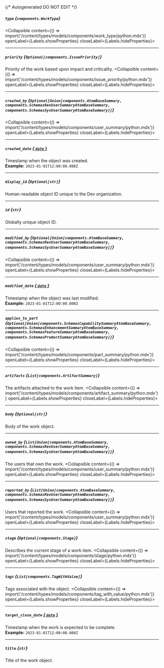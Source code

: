 {/* Autogenerated DO NOT EDIT  */}

##### `type` *{`components.WorkType`}*
<Collapsible content={() => import('/content/types/models/components/work_type/python.mdx')} openLabel={Labels.showProperties} closeLabel={Labels.hideProperties}>
</Collapsible>

---
##### `priority` *{`Optional[components.IssuePriority]`}*
Priority of the work based upon impact and criticality.
<Collapsible content={() => import('/content/types/models/components/issue_priority/python.mdx')} openLabel={Labels.showProperties} closeLabel={Labels.hideProperties}>
</Collapsible>

---
##### `created_by` *{`Optional[Union[components.AtomBaseSummary, components.SchemasRevUserSummaryAtomBaseSummary, components.SchemasSysUserSummaryAtomBaseSummary]]`}*
<Collapsible content={() => import('/content/types/models/components/user_summary/python.mdx')} openLabel={Labels.showProperties} closeLabel={Labels.hideProperties}>
</Collapsible>

---
##### `created_date` [*{ `date` }*](https://docs.python.org/3/library/datetime.html#date-objects)
Timestamp when the object was created.
<br/>
**Example:** `2023-01-01T12:00:00.000Z`

---
##### `display_id` *{`Optional[str]`}*
Human\-readable object ID unique to the Dev organization.

---
##### `id` *{`str`}*
Globally unique object ID.

---
##### `modified_by` *{`Optional[Union[components.AtomBaseSummary, components.SchemasRevUserSummaryAtomBaseSummary, components.SchemasSysUserSummaryAtomBaseSummary]]`}*
<Collapsible content={() => import('/content/types/models/components/user_summary/python.mdx')} openLabel={Labels.showProperties} closeLabel={Labels.hideProperties}>
</Collapsible>

---
##### `modified_date` [*{ `date` }*](https://docs.python.org/3/library/datetime.html#date-objects)
Timestamp when the object was last modified.
<br/>
**Example:** `2023-01-01T12:00:00.000Z`

---
##### `applies_to_part` *{`Optional[Union[components.SchemasCapabilitySummaryAtomBaseSummary, components.SchemasEnhancementSummaryAtomBaseSummary, components.SchemasFeatureSummaryAtomBaseSummary, components.SchemasProductSummaryAtomBaseSummary]]`}*
<Collapsible content={() => import('/content/types/models/components/part_summary/python.mdx')} openLabel={Labels.showProperties} closeLabel={Labels.hideProperties}>
</Collapsible>

---
##### `artifacts` *{`List[components.ArtifactSummary]`}*
The artifacts attached to the work item.
<Collapsible content={() => import('/content/types/models/components/artifact_summary/python.mdx')} openLabel={Labels.showProperties} closeLabel={Labels.hideProperties}>
</Collapsible>

---
##### `body` *{`Optional[str]`}*
Body of the work object.

---
##### `owned_by` *{`List[Union[components.AtomBaseSummary, components.SchemasRevUserSummaryAtomBaseSummary, components.SchemasSysUserSummaryAtomBaseSummary]]`}*
The users that own the work.
<Collapsible content={() => import('/content/types/models/components/user_summary/python.mdx')} openLabel={Labels.showProperties} closeLabel={Labels.hideProperties}>
</Collapsible>

---
##### `reported_by` *{`List[Union[components.AtomBaseSummary, components.SchemasRevUserSummaryAtomBaseSummary, components.SchemasSysUserSummaryAtomBaseSummary]]`}*
Users that reported the work.
<Collapsible content={() => import('/content/types/models/components/user_summary/python.mdx')} openLabel={Labels.showProperties} closeLabel={Labels.hideProperties}>
</Collapsible>

---
##### `stage` *{`Optional[components.Stage]`}*
Describes the current stage of a work item.
<Collapsible content={() => import('/content/types/models/components/stage/python.mdx')} openLabel={Labels.showProperties} closeLabel={Labels.hideProperties}>
</Collapsible>

---
##### `tags` *{`List[components.TagWithValue]`}*
Tags associated with the object.
<Collapsible content={() => import('/content/types/models/components/tag_with_value/python.mdx')} openLabel={Labels.showProperties} closeLabel={Labels.hideProperties}>
</Collapsible>

---
##### `target_close_date` [*{ `date` }*](https://docs.python.org/3/library/datetime.html#date-objects)
Timestamp when the work is expected to be complete.
<br/>
**Example:** `2023-01-01T12:00:00.000Z`

---
##### `title` *{`str`}*
Title of the work object.


